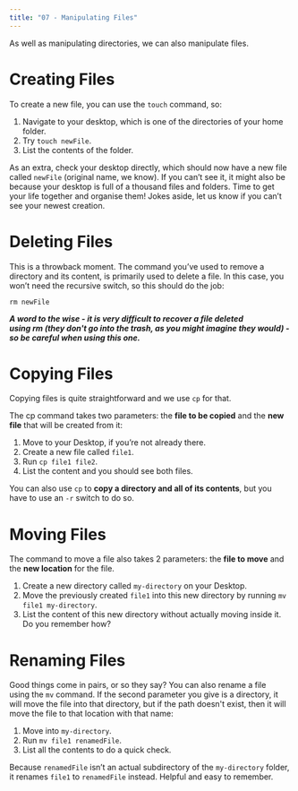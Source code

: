 ```yaml
---
title: "07 - Manipulating Files"
---
```


As well as manipulating directories, we can also manipulate files.

# Creating Files

To create a new file, you can use the `touch` command, so:

1. Navigate to your desktop, which is one of the directories of your home folder.
2. Try `touch newFile`.
3. List the contents of the folder.

As an extra, check your desktop directly, which should now have a new file called `newFile` (original name, we know). If you can’t see it, it might also be because your desktop is full of a thousand files and folders. Time to get your life together and organise them!
Jokes aside, let us know if you can’t see your newest creation.

# Deleting Files

This is a throwback moment. The command you’ve used to remove a directory and its content, is primarily used to delete a file.
In this case, you won’t need the recursive switch, so this should do the job:

`rm newFile`

***A word to the wise - it is very difficult to recover a file deleted using rm (they don't go into the trash, as you might imagine they would) - so be careful when using this one.***

# Copying Files

Copying files is quite straightforward and we use `cp` for that.

The cp command takes two parameters: the **file to be copied** and the **new file** that will be created from it:

1. Move to your Desktop, if you’re not already there.
2. Create a new file called `file1`.
3. Run `cp file1 file2`.
4. List the content and you should see both files.

You can also use `cp` to **copy a directory and all of its contents**, but you have to use an `-r` switch to do so.

# Moving Files

The command to move a file also takes 2 parameters: the **file to move** and the **new location** for the file.

1. Create a new directory called `my-directory` on your Desktop.
2. Move the previously created `file1` into this new directory by running `mv file1 my-directory`.
3. List the content of this new directory without actually moving inside it. Do you remember how?

# Renaming Files

Good things come in pairs, or so they say?
You can also rename a file using the `mv` command. If the second parameter you give is a directory, it will move the file into that directory, but if the path doesn't exist, then it will move the file to that location with that name:

1. Move into `my-directory`.
2. Run `mv file1 renamedFile`.
3. List all the contents to do a quick check.

Because `renamedFile` isn’t an actual subdirectory of the `my-directory` folder, it renames `file1` to `renamedFile` instead.
Helpful and easy to remember.